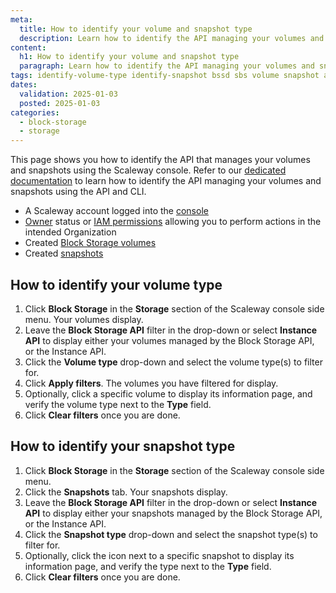 ```yaml
---
meta:
  title: How to identify your volume and snapshot type
  description: Learn how to identify the API managing your volumes and snapshots using the Scaleway console.
content:
  h1: How to identify your volume and snapshot type
  paragraph: Learn how to identify the API managing your volumes and snapshots using the Scaleway console.
tags: identify-volume-type identify-snapshot bssd sbs volume snapshot api
dates:
  validation: 2025-01-03
  posted: 2025-01-03
categories:
  - block-storage
  - storage
---
```


This page shows you how to identify the API that manages your volumes and snapshots using the Scaleway console. Refer to our [dedicated documentation](/storage/api-cli/identifying-volume-snapshot-api/) to learn how to identify the API managing your volumes and snapshots using the API and CLI.

<Macro id="requirements" />

- A Scaleway account logged into the [console](https://console.scaleway.com)
- [Owner](/identity-and-access-management/iam/concepts/#owner) status or [IAM permissions](/identity-and-access-management/iam/concepts/#permission) allowing you to perform actions in the intended Organization
- Created [Block Storage volumes](/storage/block/how-to/create-a-volume/)
- Created [snapshots](/storage/block/how-to/create-a-snapshot/)

<Macro id="block-storage-migration" />

## How to identify your volume type

1. Click **Block Storage** in the **Storage** section of the Scaleway console side menu. Your volumes display.
2. Leave the **Block Storage API** filter in the drop-down or select **Instance API** to display either your volumes managed by the Block Storage API, or the Instance API.
3. Click the **Volume type** drop-down and select the volume type(s) to filter for.
4. Click **Apply filters**. The volumes you have filtered for display.
5. Optionally, click a specific volume to display its information page, and verify the volume type next to the **Type** field.
6. Click **Clear filters** once you are done.

## How to identify your snapshot type

1. Click **Block Storage** in the **Storage** section of the Scaleway console side menu.
2. Click the **Snapshots** tab. Your snapshots display.
3. Leave the **Block Storage API** filter in the drop-down or select **Instance API** to display either your snapshots managed by the Block Storage API, or the Instance API.
4. Click the **Snapshot type** drop-down and select the snapshot type(s) to filter for.
5. Optionally, click the <Icon name="more" /> icon next to a specific snapshot to display its information page, and verify the type next to the **Type** field.
6. Click **Clear filters** once you are done.